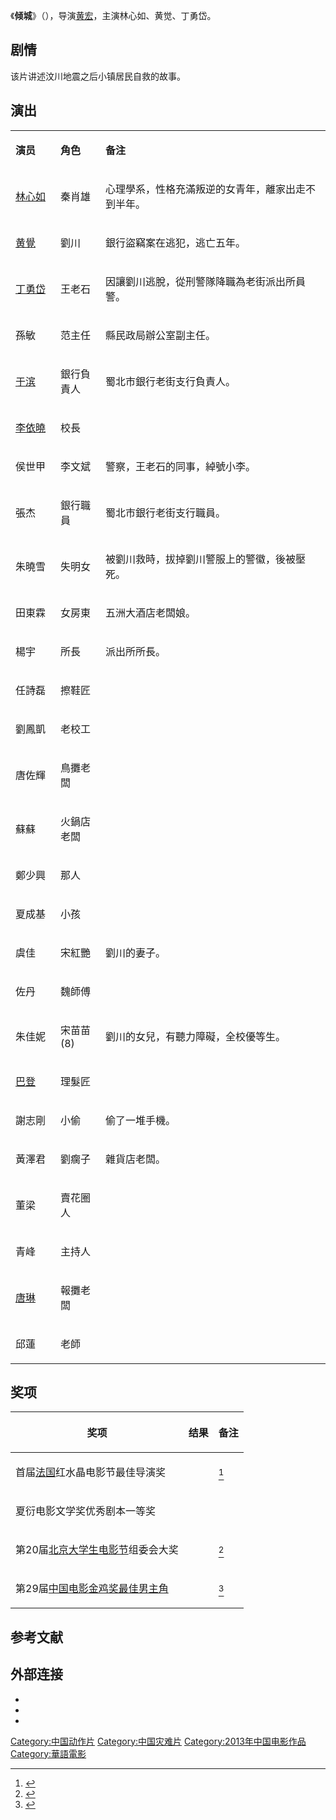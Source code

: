 {{电影信息框
| 片名     = 倾城
| 电影原名 = ''{{lang|en|Fallen City}}''
| 图像     = Fallen City poster.jpg
| 图像说明 = 海报
| 导演     = [[黄宏_(演员)|黄宏]]
| 监制     = 
| 制片     = 
| 编剧     = 黄宏
| 剧本     = 
| 原著     = 
| 主演     = 黄觉<br>林心如<br>丁勇岱
| 主题曲   = 
| 片头曲   = 
| 片尾曲   = 
| 配乐     = 
| 摄影     = 
| 剪辑     = 
| 制片商   = 北京小马奔腾影业有限公司<br>[[八一电影制片厂|八一电影制片厂]]
| 发行商   = 
| 上映日期 = {{Film date|2013|5|10|中国大陆}}<ref>{{cite web  |url=http://news.xinhuanet.com/ent/2013-05/06/c_124666648.htm  |title=电影《倾城》5月10号上映 黄觉与磐石的一场对决  |date=2013-05-06 |work=新华网 |accessdate=2014-03-21 |archive-date=2016-09-14  |archive-url=https://web.archive.org/web/20160914210849/http://news.xinhuanet.com/ent/2013-05/06/c_124666648.htm  |dead-url=no}}</ref>
| 片长     = 94分钟
| 产地     = {{CHNML}}
| 语言     = 普通话
| 预算     = 
| 票房     = 
| 前集     = 
| 续集     = 
}}
《'''倾城'''》（{{lang-en|''Fallen City''}}），导演[[黄宏_(演员)|黄宏]]，主演林心如、黄觉、丁勇岱。

==剧情==
该片讲述汶川地震之后小镇居民自救的故事。

== 演出 ==
{|class="wikitable" width="70%"
|- style="background:cornflowerblue; color:white" align=center
|style="width:10%"|'''演员'''||style="width:10%"|'''角色'''||style="width:50%"|'''备注'''
|-
|[[林心如|林心如]]||秦肖雄||心理學系，性格充滿叛逆的女青年，離家出走不到半年。
|-
|[[黄覺|黄覺]]||劉川||銀行盜竊案在逃犯，逃亡五年。
|- 
|[[丁勇岱|丁勇岱]]||王老石||因讓劉川逃脫，從刑警隊降職為老街派出所員警。
|- 
|孫敏||范主任||縣民政局辦公室副主任。
|-
|[[于滨|于滨]]||銀行負責人||蜀北市銀行老街支行負責人。
|-
|[[李依曉|李依曉]]||校長||
|-
|侯世甲||李文斌||警察，王老石的同事，綽號小李。
|-
|張杰||銀行職員||蜀北市銀行老街支行職員。
|-
|朱曉雪||失明女||被劉川救時，拔掉劉川警服上的警徽，後被壓死。
|-
|田東霖||女房東||五洲大酒店老闆娘。
|-
|楊宇||所長||派出所所長。
|-
|任詩磊||擦鞋匠||
|-
|劉鳳凱||老校工||
|-
|唐佐輝||鳥攤老闆||
|-
|蘇蘇||火鍋店老闆||
|-
|鄭少興||那人||
|-
|夏成基||小孩||
|-
|虞佳||宋紅艷||劉川的妻子。
|-
|佐丹||魏師傅||
|-
|朱佳妮||宋苗苗(8)||劉川的女兒，有聽力障礙，全校優等生。
|-
|[[巴登|巴登]]||理髮匠||
|-
|謝志剛||小偷||偷了一堆手機。
|-
|黃澤君||劉瘸子||雜貨店老闆。
|-
|董梁||賣花圈人||
|-
|青峰||主持人||
|-
|[[唐琳|唐琳]]||報攤老闆||
|-
|邱蓮||老師||
|}

== 奖项 ==
{| class="wikitable"
|-
! 奖项 !! 结果 !! 备注
|-
| 首届[[法国|法国]]红水晶电影节最佳导演奖 || {{Won}} || <ref>{{cite web |url=http://lady.163.com/12/1118/01/8GIBHI8400264M4F.html |title=黄宏执导《倾城》获奖 |date=2012-11-18 |work=网易 |archive-url=https://web.archive.org/web/20180421030655/http://lady.163.com/12/1118/01/8GIBHI8400264M4F.html |archive-date=2018-04-21 |dead-url=yes |accessdate=2014-03-21}}</ref>
|-
| 夏衍电影文学奖优秀剧本一等奖  || {{Won}} ||  
|-
| 第20届[[北京大学生电影节|北京大学生电影节]]组委会大奖  || {{Won}} || <ref>{{cite web |url=http://www.chinanews.com/yl/2013/05-14/4817482.shtml |title=颜丙燕大学生电影节再称后 管虎摘得最佳导演奖 |date=2013-05-14 |work=中新网 |accessdate=2014-03-21 |archive-date=2016-03-05 |archive-url=https://web.archive.org/web/20160305025852/http://www.chinanews.com/yl/2013/05-14/4817482.shtml |dead-url=no}}</ref>
|-
| 第29届[[中国电影金鸡奖最佳男主角|中国电影金鸡奖最佳男主角]]  || {{nom}} || <ref>{{cite web|url= http://ent.163.com/13/0929/11/99UHFU7R000300B1.html|title= 黄觉失“金鸡”不遗憾 或不再拍胶片电影|date=2013-09-29|work=网易|accessdate=2014-03-21|archive-date= 2016-03-05|archive-url= https://web.archive.org/web/20160305013934/http://ent.163.com/13/0929/11/99UHFU7R000300B1.html|dead-url= no}}</ref>
|}

==参考文献==
{{reflist}}

==外部连接==
*{{douban|3781133}}
*{{Mtime|105318}}
*{{IMDB title|tt2835556}}

{{DEFAULTSORT:Q倾城}}
[[Category:中国动作片|Category:中国动作片]]
[[Category:中国灾难片|Category:中国灾难片]]
[[Category:2013年中国电影作品|Category:2013年中国电影作品]]
[[Category:華語電影|Category:華語電影]]